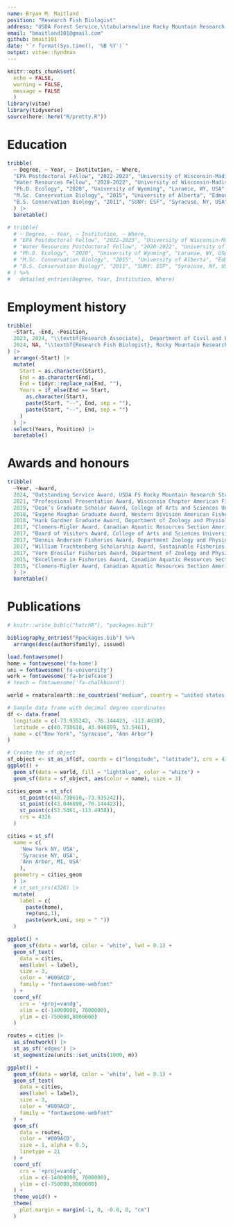 ```yaml
---
name: Bryan M. Maitland
position: "Research Fish Biologist"
address: "USDA Forest Service,\\tabularnewline Rocky Mountain Research Station, Boise, ID, USA"
email: "bmaitland101@gmail.com"
github: bmait101
date: "`r format(Sys.time(), '%B %Y')`"
output: vitae::hyndman
---
```


```r
knitr::opts_chunk$set(
  echo = FALSE, 
  warning = FALSE, 
  message = FALSE
  )
library(vitae)
library(tidyverse)
source(here::here("R/pretty.R"))
```

# Education

```r
tribble(
  ~ Degree, ~ Year, ~ Institution, ~ Where,
  "EPA Postdoctoral Fellow", "2022-2023", "University of Wisconsin-Madison", "Madison, WI, USA",
  "Water Resources Fellow", "2020-2022", "University of Wisconsin-Madison", "Madison, WI, USA",
  "Ph.D. Ecology", "2020", "University of Wyoming", "Laramie, WY, USA",
  "M.Sc. Conservation Biology", "2015", "University of Alberta", "Edmonton, AB, CAN",
  "B.S. Conservation Biology", "2011", "SUNY: ESF", "Syracuse, NY, USA"
  ) |> 
  baretable()

# tribble(
  # ~ Degree, ~ Year, ~ Institution, ~ Where,
  # "EPA Postdoctoral Fellow", "2022-2023", "University of Wisconsin-Madison", "Madison, WI, USA",
  # "Water Resources Postdoctoral Fellow", "2020-2022", "University of Wisconsin-Madison", "Madison, WI, USA",
  # "Ph.D. Ecology", "2020", "University of Wyoming", "Laramie, WY, USA",
  # "M.Sc. Conservation Biology", "2015", "University of Alberta", "Edmonton, AB, CAN",
  # "B.S. Conservation Biology", "2011", "SUNY: ESF", "Syracuse, NY, USA"
# ) %>% 
#   detailed_entries(Degree, Year, Institution, Where)
```

# Employment history

```r
tribble(
  ~Start, ~End, ~Position,
  2023, 2024, "\\textbf{Research Associate},  Department of Civil and Environmental Engineering, University of Wisconsin-Madison",
  2024, NA, "\\textbf{Research Fish Biologist}, Rocky Mountain Research Station, USDA Forest Service",
) |>
  arrange(-Start) |>
  mutate(
    Start = as.character(Start),
    End = as.character(End),
    End = tidyr::replace_na(End, ""),
    Years = if_else(End == Start,
      as.character(Start),
      paste(Start, "--", End, sep = ""),
      paste(Start, "--", End, sep = "")
    )
  ) |>
  select(Years, Position) |>
  baretable()
```


# Awards and honours

```r
tribble(
  ~Year, ~Award,
  2024, "Outstanding Service Award, USDA FS Rocky Mountain Research Station",
  2021, "Professional Presentation Award, Wisconsin Chapter American Fisheries Society",
  2019, "Dean’s Graduate Scholar Award, College of Arts and Sciences University of Wyoming",
  2018, "Eugene Maughan Graduate Award, Western Division American Fisheries Society",
  2018, "Hank Gardner Graduate Award, Department of Zoology and Physiology University of Wyoming",
  2017, "Clemens-Rigler Award, Canadian Aquatic Resources Section American Fisheries Society",
  2017, "Board of Visitors Award, College of Arts and Sciences University of Wyoming",
  2017, "Dennis Anderson Fisheries Award, Department Zoology and Physiology University of Wyoming ",
  2017, "William Trachtenberg Scholarship Award, Sustainable Fisheries Foundation",
  2017, "Vern Bressler Fisheries Award, Department of Zoology and Physiology University of Wyoming",
  2015, "Excellence in Fisheries Award, Canadian Aquatic Resources Section American Fisheries Society",
  2015, "Clemens-Rigler Award, Canadian Aquatic Resources Section American Fisheries Society"
  ) |>
  baretable()
```


# Publications

```r
# knitr::write_bib(c("hatchR"), "packages.bib")

bibliography_entries("Rpackages.bib") %>%
  arrange(desc(author$family), issued)
```


```r
load.fontawesome()
home = fontawesome('fa-home')
uni = fontawesome('fa-university')
work = fontawesome('fa-briefcase')
# teach = fontawesome('fa-chalkboard')

world = rnaturalearth::ne_countries("medium", country = "united states of america", returnclass = 'sf')

# Sample data frame with decimal degree coordinates
df <- data.frame(
  longitude = c(-73.935242, -76.144423, -113.4938),
  latitude = c(40.730610, 43.046899, 53.5461),
  name = c("New York", "Syracuse", "Ann Arbor")
)

# Create the sf object
sf_object <- st_as_sf(df, coords = c("longitude", "latitude"), crs = 4326)
ggplot() + 
  geom_sf(data = world, fill = "lightblue", color = "white") +
  geom_sf(data = sf_object, aes(color = name), size = 3) 

cities_geom = st_sfc(
    st_point(c(40.730610,-73.935242)),
    st_point(c(43.046899,-76.144423)),
    st_point(c(53.5461,-113.4938)), 
    crs = 4326
  ) 

cities = st_sf(
  name = c(
    'New York NY, USA',
    'Syracuse NY, USA',
    'Ann Arbor, MI, USA'
    ),
  geometry = cities_geom
  ) |>
  # st_set_crs(4326) |>
  mutate(
    label = c(
      paste(home),
      rep(uni,1),
      paste(work,uni, sep = " "))
  )

ggplot() +
  geom_sf(data = world, color = 'white', lwd = 0.1) +
  geom_sf_text(
    data = cities,
    aes(label = label),
    size = 3,
    color = '#009ACD',
    family = "fontawesome-webfont"
  ) +
  coord_sf(
    crs = '+proj=vandg',
    xlim = c(-14000000, 7000000),
    ylim = c(-750000,8000000)
  )

routes = cities |> 
  as_sfnetwork() |> 
  st_as_sf('edges') |> 
  st_segmentize(units::set_units(1000, m))

ggplot() +
  geom_sf(data = world, color = 'white', lwd = 0.1) +
  geom_sf_text(
    data = cities,
    aes(label = label),
    size = 3,
    color = '#009ACD',
    family = "fontawesome-webfont"
  ) +
  geom_sf(
    data = routes,
    color = '#009ACD',
    size = 1, alpha = 0.5,
    linetype = 21
  ) +
  coord_sf(
    crs = '+proj=vandg',
    xlim = c(-14000000, 7000000),
    ylim = c(-750000,8000000)
  ) +
  theme_void() +
  theme(
    plot.margin = margin(-1, 0, -0.8, 0, "cm")
  )
```